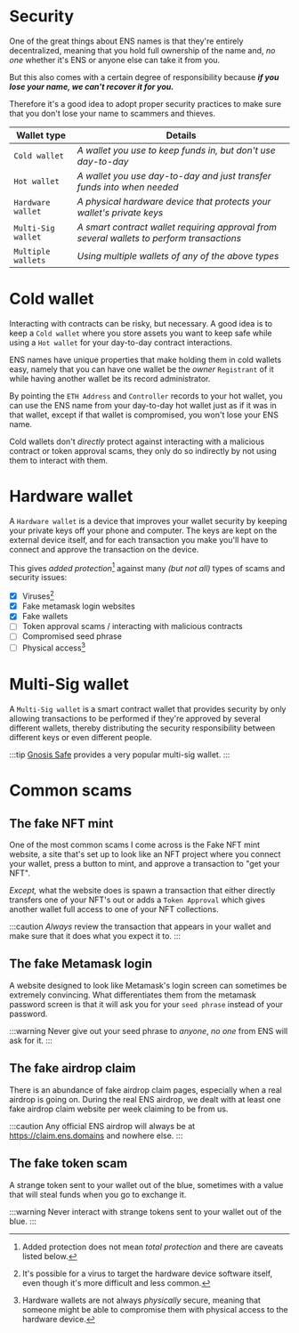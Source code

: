 # Security

One of the great things about ENS names is that they're entirely decentralized, meaning that you hold full ownership of the name and, *no one* whether it's ENS or anyone else can take it from you.

But this also comes with a certain degree of responsibility because ***if you lose your name, we can't recover it for you.***

Therefore it's a good idea to adopt proper security practices to make sure that you don't lose your name to scammers and thieves.

| Wallet type        | Details                                                                                   |
| ------------------ | ----------------------------------------------------------------------------------------- |
| `Cold wallet`      | *A wallet you use to keep funds in, but don't use day-to-day*                             |
| `Hot wallet`       | *A wallet you use day-to-day and just transfer funds into when needed*                    |
| `Hardware wallet`  | *A physical hardware device that protects your wallet's private keys*                     |
| `Multi-Sig wallet` | *A smart contract wallet requiring approval from several wallets to perform transactions* |
| `Multiple wallets` | *Using multiple wallets of any of the above types*                                        |

# Cold wallet
Interacting with contracts can be risky, but necessary. A good idea is to keep a `Cold wallet` where you store assets you want to keep safe while using a `Hot wallet` for your day-to-day contract interactions.

ENS names have unique properties that make holding them in cold wallets easy, namely that you can have one wallet be the *owner* `Registrant` of it while having another wallet be its record administrator.

By pointing the `ETH Address` and `Controller` records to your hot wallet, you can use the ENS name from your day-to-day hot wallet just as if it was in that wallet, except if that wallet is compromised, you won't lose your ENS name.

Cold wallets don't *directly* protect against interacting with a malicious contract or token approval scams, they only do so indirectly by not using them to interact with them.

# Hardware wallet
A `Hardware wallet` is a device that improves your wallet security by keeping your private keys off your phone and computer. The keys are kept on the external device itself, and for each transaction you make you'll have to connect and approve the transaction on the device.

This gives *added protection*[^note1] against many *(but not all)* types of scams and security issues:
* [x] Viruses[^note2]
* [x] Fake metamask login websites
* [x] Fake wallets
* [ ] Token approval scams / interacting with malicious contracts
* [ ] Compromised seed phrase
* [ ] Physical access[^note3]

[^note1]: Added protection does not mean *total protection* and there are caveats listed below.

[^note2]: It's possible for a virus to target the hardware device software itself, even though it's more difficult and less common. 

[^note3]: Hardware wallets are not always *physically* secure, meaning that someone might be able to compromise them with physical access to the hardware device.

# Multi-Sig wallet
A `Multi-Sig wallet` is a smart contract wallet that provides security by only allowing transactions to be performed if they're approved by several different wallets, thereby distributing the security responsibility between different keys or even different people.

:::tip
[Gnosis Safe](https://gnosis-safe.io) provides a very popular multi-sig wallet.
:::

# Common scams
## The fake NFT mint
One of the most common scams I come across is the Fake NFT mint website, a site that's set up to look like an NFT project where you connect your wallet, press a button to mint, and approve a transaction to "get your NFT".

*Except,* what the website does is spawn a transaction that either directly transfers one of your NFT's out or adds a `Token Approval` which gives another wallet full access to one of your NFT collections.

:::caution
*Always* review the transaction that appears in your wallet and make sure that it does what you expect it to.
:::

## The fake Metamask login
A website designed to look like Metamask's login screen can sometimes be extremely convincing. What differentiates them from the metamask password screen is that it will ask you for your `seed phrase` instead of your password.

:::warning
Never give out your seed phrase to *anyone*, *no one* from ENS will ask for it.
:::

## The fake airdrop claim
There is an abundance of fake airdrop claim pages, especially when a real airdrop is going on. During the real ENS airdrop, we dealt with at least one fake airdrop claim website per week claiming to be from us.

:::caution
Any official ENS airdrop will always be at <https://claim.ens.domains> and nowhere else.
:::

## The fake token scam
A strange token sent to your wallet out of the blue, sometimes with a value that will steal funds when you go to exchange it.

:::warning
Never interact with strange tokens sent to your wallet out of the blue.
:::
